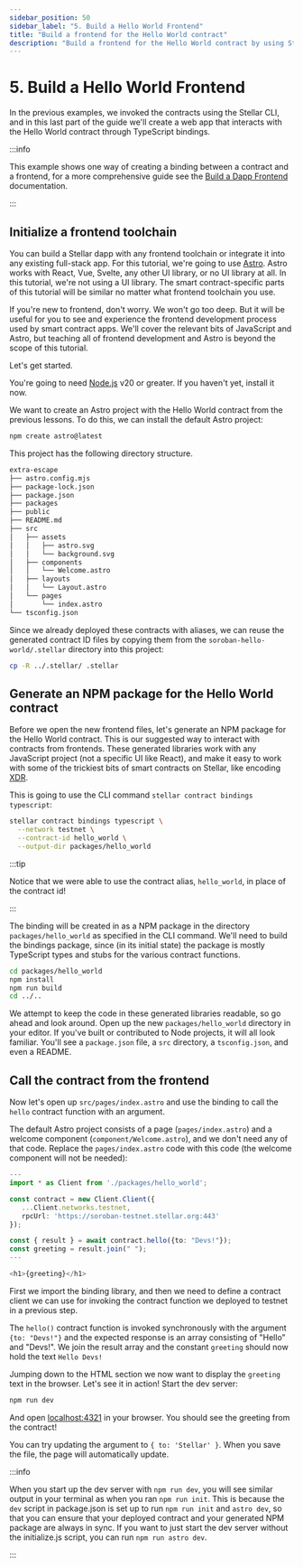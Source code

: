 ```yaml
---
sidebar_position: 50
sidebar_label: "5. Build a Hello World Frontend"
title: "Build a frontend for the Hello World contract"
description: "Build a frontend for the Hello World contract by using Stellar CLI to generate TypeScript bindings."
---
```


# 5. Build a Hello World Frontend

In the previous examples, we invoked the contracts using the Stellar CLI, and in this last part of the guide we'll create a web app that interacts with the Hello World contract through TypeScript bindings.

:::info

This example shows one way of creating a binding between a contract and a frontend, for a more comprehensive guide see the [Build a Dapp Frontend](../../apps/dapp-frontend.mdx) documentation.

:::

## Initialize a frontend toolchain

You can build a Stellar dapp with any frontend toolchain or integrate it into any existing full-stack app. For this tutorial, we're going to use [Astro](https://astro.build/). Astro works with React, Vue, Svelte, any other UI library, or no UI library at all. In this tutorial, we're not using a UI library. The smart contract-specific parts of this tutorial will be similar no matter what frontend toolchain you use.

If you're new to frontend, don't worry. We won't go too deep. But it will be useful for you to see and experience the frontend development process used by smart contract apps. We'll cover the relevant bits of JavaScript and Astro, but teaching all of frontend development and Astro is beyond the scope of this tutorial.

Let's get started.

You're going to need [Node.js](https://nodejs.org/en/download/package-manager/) v20 or greater. If you haven't yet, install it now.

We want to create an Astro project with the Hello World contract from the previous lessons. To do this, we can install the default Astro project:

```bash
npm create astro@latest
```

This project has the following directory structure.

```bash
extra-escape
├── astro.config.mjs
├── package-lock.json
├── package.json
├── packages
├── public
├── README.md
├── src
│   ├── assets
│   │   ├── astro.svg
│   │   └── background.svg
│   ├── components
│   │   └── Welcome.astro
│   ├── layouts
│   │   └── Layout.astro
│   └── pages
│       └── index.astro
└── tsconfig.json
```

Since we already deployed these contracts with aliases, we can reuse the generated contract ID files by copying them from the `soroban-hello-world/.stellar` directory into this project:

```sh
cp -R ../.stellar/ .stellar
```

## Generate an NPM package for the Hello World contract

Before we open the new frontend files, let's generate an NPM package for the Hello World contract. This is our suggested way to interact with contracts from frontends. These generated libraries work with any JavaScript project (not a specific UI like React), and make it easy to work with some of the trickiest bits of smart contracts on Stellar, like encoding [XDR](../../../learn/encyclopedia/contract-development/types/fully-typed-contracts.mdx).

This is going to use the CLI command `stellar contract bindings typescript`:

```bash
stellar contract bindings typescript \
  --network testnet \
  --contract-id hello_world \
  --output-dir packages/hello_world
```

:::tip

Notice that we were able to use the contract alias, `hello_world`, in place of the contract id!

:::

The binding will be created in as a NPM package in the directory `packages/hello_world` as specified in the CLI command. We'll need to build the bindings package, since (in its initial state) the package is mostly TypeScript types and stubs for the various contract functions.

```bash
cd packages/hello_world
npm install
npm run build
cd ../..
```

We attempt to keep the code in these generated libraries readable, so go ahead and look around. Open up the new `packages/hello_world` directory in your editor. If you've built or contributed to Node projects, it will all look familiar. You'll see a `package.json` file, a `src` directory, a `tsconfig.json`, and even a README.

## Call the contract from the frontend

Now let's open up `src/pages/index.astro` and use the binding to call the `hello` contract function with an argument.

The default Astro project consists of a page (`pages/index.astro`) and a welcome component (`component/Welcome.astro`), and we don't need any of that code. Replace the `pages/index.astro` code with this code (the welcome component will not be needed):

```ts title="src/pages/index.astro"
---
import * as Client from './packages/hello_world';

const contract = new Client.Client({
   ...Client.networks.testnet,
   rpcUrl: 'https://soroban-testnet.stellar.org:443'
});

const { result } = await contract.hello({to: "Devs!"});
const greeting = result.join(" ");
---

<h1>{greeting}</h1>
```

First we import the binding library, and then we need to define a contract client we can use for invoking the contract function we deployed to testnet in a previous step.

The `hello()` contract function is invoked synchronously with the argument `{to: "Devs!"}` and the expected response is an array consisting of "Hello" and "Devs!". We join the result array and the constant `greeting` should now hold the text `Hello Devs!`

Jumping down to the HTML section we now want to display the `greeting` text in the browser. Let's see it in action! Start the dev server:

```bash
npm run dev
```

And open [localhost:4321](http://localhost:4321) in your browser. You should see the greeting from the contract!

You can try updating the argument to `{ to: 'Stellar' }`. When you save the file, the page will automatically update.

:::info

When you start up the dev server with `npm run dev`, you will see similar output in your terminal as when you ran `npm run init`. This is because the `dev` script in package.json is set up to run `npm run init` and `astro dev`, so that you can ensure that your deployed contract and your generated NPM package are always in sync. If you want to just start the dev server without the initialize.js script, you can run `npm run astro dev`.

:::
